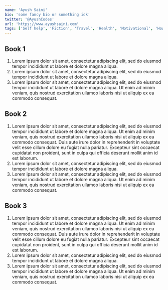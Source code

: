 ```yaml
---
name: 'Ayush Saini'
bio: 'some fancy bio or something idk'
twitter: '@AyushCodes'
url: 'https://www.ayushsaini.com'
tags: ['Self help', 'Fiction', 'Travel', 'Health', 'Motivational', 'How-to']
---
```


## Book 1

1. Lorem ipsum dolor sit amet, consectetur adipiscing elit, sed do eiusmod tempor incididunt ut labore et dolore magna aliqua.
2. Lorem ipsum dolor sit amet, consectetur adipiscing elit, sed do eiusmod tempor incididunt ut labore et dolore magna aliqua.
3. Lorem ipsum dolor sit amet, consectetur adipiscing elit, sed do eiusmod tempor incididunt ut labore et dolore magna aliqua. Ut enim ad minim veniam, quis nostrud exercitation ullamco laboris nisi ut aliquip ex ea commodo consequat.

## Book 2

1. Lorem ipsum dolor sit amet, consectetur adipiscing elit, sed do eiusmod tempor incididunt ut labore et dolore magna aliqua. Ut enim ad minim veniam, quis nostrud exercitation ullamco laboris nisi ut aliquip ex ea commodo consequat. Duis aute irure dolor in reprehenderit in voluptate velit esse cillum dolore eu fugiat nulla pariatur. Excepteur sint occaecat cupidatat non proident, sunt in culpa qui officia deserunt mollit anim id est laborum.
2. Lorem ipsum dolor sit amet, consectetur adipiscing elit, sed do eiusmod tempor incididunt ut labore et dolore magna aliqua.
3. Lorem ipsum dolor sit amet, consectetur adipiscing elit, sed do eiusmod tempor incididunt ut labore et dolore magna aliqua. Ut enim ad minim veniam, quis nostrud exercitation ullamco laboris nisi ut aliquip ex ea commodo consequat.

## Book 3

1. Lorem ipsum dolor sit amet, consectetur adipiscing elit, sed do eiusmod tempor incididunt ut labore et dolore magna aliqua. Ut enim ad minim veniam, quis nostrud exercitation ullamco laboris nisi ut aliquip ex ea commodo consequat. Duis aute irure dolor in reprehenderit in voluptate velit esse cillum dolore eu fugiat nulla pariatur. Excepteur sint occaecat cupidatat non proident, sunt in culpa qui officia deserunt mollit anim id est laborum.
2. Lorem ipsum dolor sit amet, consectetur adipiscing elit, sed do eiusmod tempor incididunt ut labore et dolore magna aliqua.
3. Lorem ipsum dolor sit amet, consectetur adipiscing elit, sed do eiusmod tempor incididunt ut labore et dolore magna aliqua. Ut enim ad minim veniam, quis nostrud exercitation ullamco laboris nisi ut aliquip ex ea commodo consequat.
